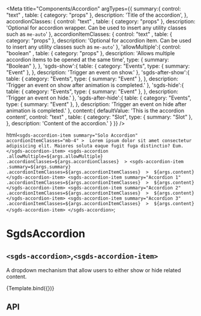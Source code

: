 
<Meta
  title="Components/Accordion"
  argTypes={{
    summary:{
      control: "text" ,
      table: { category: "props" },
      description: 'Title of the accordion',
    },
    accordionClasses: { 
      control: "text" ,
      table: { category: "props" },
      description: 'Optional for accordion wrapper. Can be used to insert any utility classes such as `me-auto`'
    },
    accordionItemClasses: { 
      control: "text" ,
      table: { category: "props" },
      description: 'Optional for accordion item. Can be used to insert any utility classes such as `me-auto`'
    },
    'allowMultiple':{
      control: "boolean" ,
      table: { category: "props" },
      description: 'Allows multiple accordion items to be opened at the same time',
      type: { summary: "Boolean" },
    },
    'sgds-show':{
      table: { 
        category: "Events",
        type: { summary: "Event" },
      },
      description: 'Trigger an event on show.'
    },
    'sgds-after-show':{
      table: { 
        category: "Events",
        type: { summary: "Event" },
      },
      description: 'Trigger an event on show after animation is completed.'
    },
    'sgds-hide':{
      table: { 
        category: "Events",
        type: { summary: "Event" },
      },
      description: 'Trigger an event on hide.'
    },
    'sgds-after-hide':{
      table: { 
        category: "Events",
        type: { summary: "Event" },
      },
       description: 'Trigger an event on hide after animation is completed.'
    },
    content:{
      defaultValue: 'This is the accordion content',
      control: "text" ,
      table: { 
        category: "Slot",
        type: { summary: "Slot" },
      },
       description: 'Content of the accordion.'
    }
  }}
/>

  html`
  <sgds-accordion-item
      summary="Solo Accordion"
      accordionItemClasses="mb-4"
      > 
        Lorem ipsum dolor sit amet consectetur adipisicing elit. Maiores soluta eaque fugit fuga distinctio? Eum.
  </sgds-accordion-item>
  <sgds-accordion
    .allowMultiple=${args.allowMultiple}
    .accordionClasses=${args.accordionClasses} 
    >
      <sgds-accordion-item
      .summary=${args.summary}
      .accordionItemClasses=${args.accordionItemClasses} 
      > 
        ${args.content} 
      </sgds-accordion-item>
      <sgds-accordion-item
      summary="Accordion 1"
      .accordionItemClasses=${args.accordionItemClasses} 
      > 
        ${args.content} 
      </sgds-accordion-item>
      <sgds-accordion-item
      summary="Accordion 2"
      .accordionItemClasses=${args.accordionItemClasses} 
      > 
        ${args.content} 
      </sgds-accordion-item>
      <sgds-accordion-item
      summary="Accordion 3"
      .accordionItemClasses=${args.accordionItemClasses} 
      > 
        ${args.content} 
      </sgds-accordion-item>
    </sgds-accordion>
  `;

# SgdsAccordion
## `<sgds-accordion>`,`<sgds-accordion-item>`

A dropdown mechanism that allow users to either show or hide related content.

<Canvas>
  <Story name="Basic" args={{ summary: "This is an accordion" }}>
    {Template.bind({})}
  </Story>
</Canvas>


## API

<ArgsTable story="Basic" />